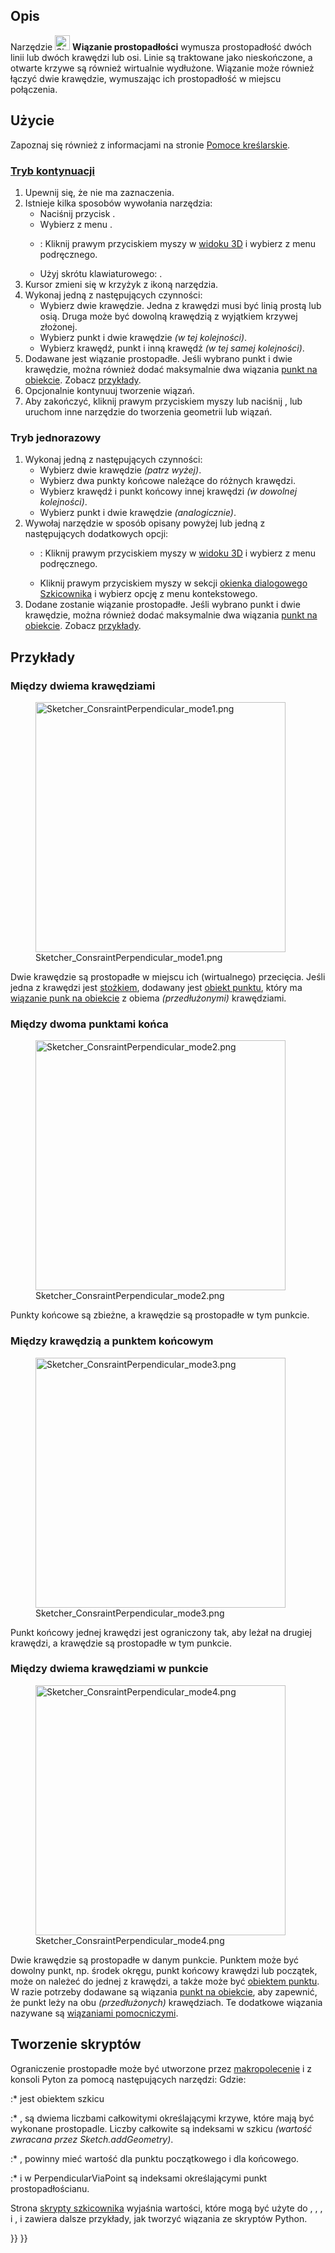 <languages/>

{{Docnav/pl
|[[Sketcher_ConstrainParallel/pl|Wiązanie równoległości]]
|[[Sketcher_ConstrainTangent/pl|Wiązanie styczności]]
|[[Sketcher_Workbench/pl|środowisko pracy Szkicownik]]
|IconL=Sketcher_ConstrainParallel.svg
|IconR=Sketcher_ConstrainTangent.svg
|IconC=Workbench_Sketcher.svg
}}

{{GuiCommand/pl
|Name=Sketcher ConstrainPerpendicular
|Name/pl=Szkicownik: Wiązanie prostopadłości
|MenuLocation=Szkic → Wiązania szkicownika → Wiązanie prostopadłości
|Workbenches=[[Sketcher_Workbench/pl|Szkicownik]]
|Shortcut={{KEY|N}}
|SeeAlso=[[Sketcher_ConstrainAngle/pl|Szkicownik: Wiązanie kąta]]
}}

<span id="Description"></span>
==Opis== 

Narzędzie [[Image:Sketcher_ConstrainPerpendicular.svg|24px]] '''Wiązanie prostopadłości''' wymusza prostopadłość dwóch linii lub dwóch krawędzi lub osi. Linie są traktowane jako nieskończone, a otwarte krzywe są również wirtualnie wydłużone. Wiązanie może również łączyć dwie krawędzie, wymuszając ich prostopadłość w miejscu połączenia.

<span id="Usage"></span>
==Użycie==

Zapoznaj się również z informacjami na stronie [[Sketcher_Workbench/pl#Pomoce_kreślarskie|Pomoce kreślarskie]].

<span id="Continue_mode"></span>
===[[Sketcher_Workbench/pl#Tryby_kontynuacji|Tryb kontynuacji]]===

# Upewnij się, że nie ma zaznaczenia.
# Istnieje kilka sposobów wywołania narzędzia:
#* Naciśnij przycisk {{Button|[[Image:Sketcher_ConstrainPerpendicular.svg|16px]] '''Wiązanie prostopadłości'''}}.
#* Wybierz z menu {{MenuCommand|Szkic → Wiązania szkicownika → [[Image:Sketcher_ConstrainPerpendicular.svg|16px]] Wiązanie prostopadłości}}.
#* {{Version/pl|1.0}}: Kliknij prawym przyciskiem myszy w [[3D_view/pl|widoku 3D]] i wybierz {{MenuCommand|Wiązanie → [[Image:Sketcher_ConstrainPerpendicular.svg|16px]] Wiązanie prostopadłości}} z menu podręcznego.
#* Użyj skrótu klawiaturowego: {{KEY|N}}.
# Kursor zmieni się w krzyżyk z ikoną narzędzia.
# Wykonaj jedną z następujących czynności:
#* Wybierz dwie krawędzie. Jedna z krawędzi musi być linią prostą lub osią. Druga może być dowolną krawędzią z wyjątkiem krzywej złożonej.
#* Wybierz punkt i dwie krawędzie ''(w tej kolejności)''.
#* Wybierz krawędź, punkt i inną krawędź ''(w tej samej kolejności)''.
# Dodawane jest wiązanie prostopadłe. Jeśli wybrano punkt i dwie krawędzie, można również dodać maksymalnie dwa wiązania [[Sketcher_ConstrainPointOnObject/pl|punkt na obiekcie]]. Zobacz [[#Between_two_edges_at_point/pl|przykłady]].
# Opcjonalnie kontynuuj tworzenie wiązań.
# Aby zakończyć, kliknij prawym przyciskiem myszy lub naciśnij {{KEY|Esc}}, lub uruchom inne narzędzie do tworzenia geometrii lub wiązań.

<span id="Run-once_mode"></span>
===Tryb jednorazowy===

# Wykonaj jedną z następujących czynności:
#* Wybierz dwie krawędzie ''(patrz wyżej)''. 
#* Wybierz dwa punkty końcowe należące do różnych krawędzi.
#* Wybierz krawędź i punkt końcowy innej krawędzi ''(w dowolnej kolejności)''.
#* Wybierz punkt i dwie krawędzie ''(analogicznie)''.
# Wywołaj narzędzie w sposób opisany powyżej lub jedną z następujących dodatkowych opcji:
#* {{Version/pl|1.0}}: Kliknij prawym przyciskiem myszy w [[3D_View/pl|widoku 3D]] i wybierz {{MenuCommand|Wiązanie → [[Image:Sketcher_ConstrainPerpendicular.svg|16px]] Wiązanie prostopadłości}} z menu podręcznego.
#* Kliknij prawym przyciskiem myszy w sekcji {{MenuCommand|Elements}} [[Sketcher_Dialog/pl|okienka dialogowego Szkicownika]] i wybierz opcję {{MenuCommand|[[Image:Sketcher_ConstrainPerpendicular.svg|16px]] Wiązanie prostopadłości}} z menu kontekstowego.
# Dodane zostanie wiązanie prostopadłe. Jeśli wybrano punkt i dwie krawędzie, można również dodać maksymalnie dwa wiązania [[Sketcher_ConstrainPointOnObject/pl|punkt na obiekcie]]. Zobacz [[#Between_two_edges_at_point/pl|przykłady]].

<span id="Examples"></span>
==Przykłady==

<span id="Between_two_edges"></span>
===Między dwiema krawędziami===

[[Image:Sketcher_ConsraintPerpendicular_mode1.png|400px]]

Dwie krawędzie są prostopadłe w miejscu ich (wirtualnego) przecięcia.  Jeśli jedna z krawędzi jest [[Sketcher_Workbench/pl#Sketcher_CompCreateConic|stożkiem]], dodawany jest [[Sketcher_CreatePoint/pl|obiekt punktu]], który ma [[Sketcher_ConstrainPointOnObject/pl|wiązanie punk na obiekcie]] z obiema ''(przedłużonymi)'' krawędziami.

<span id="Between_two_endpoints"></span>
===Między dwoma punktami końca===

[[Image:Sketcher_ConsraintPerpendicular_mode2.png|400px]]

Punkty końcowe są zbieżne, a krawędzie są prostopadłe w tym punkcie.

<span id="Between_edge_and_endpoint"></span>
===Między krawędzią a punktem końcowym===

[[Image:Sketcher_ConsraintPerpendicular_mode3.png|400px]]

Punkt końcowy jednej krawędzi jest ograniczony tak, aby leżał na drugiej krawędzi, a krawędzie są prostopadłe w tym punkcie.

<span id="Between_two_edges_at_point"></span>
===Między dwiema krawędziami w punkcie===

[[Image:Sketcher_ConsraintPerpendicular_mode4.png|400px]]

Dwie krawędzie są prostopadłe w danym punkcie. Punktem może być dowolny punkt, np. środek okręgu, punkt końcowy krawędzi lub początek, może on należeć do jednej z krawędzi, a także może być [[Sketcher_CreatePoint/pl|obiektem punktu]]. W razie potrzeby dodawane są wiązania [[Sketcher_ConstrainPointOnObject/pl|punkt na obiekcie]], aby zapewnić, że punkt leży na obu ''(przedłużonych)'' krawędziach. Te dodatkowe wiązania nazywane są [[Sketcher_helper_constraint/pl|wiązaniami pomocniczymi]].

<span id="Scripting"></span>
==Tworzenie skryptów==

Ograniczenie prostopadłe może być utworzone przez [[Macros/pl|makropolecenie]] i z konsoli Pyton za pomocą następujących narzędzi:
{{Code|code=
# direct perpendicularity
Sketch.addConstraint(Sketcher.Constraint('Perpendicular',icurve1,icurve2))

# point-to-point perpendicularity
Sketch.addConstraint(Sketcher.Constraint('Perpendicular',icurve1,pointpos1,icurve2,pointpos2))

# point-to-curve perpendicularity
Sketch.addConstraint(Sketcher.Constraint('Perpendicular',icurve1,pointpos1,icurve2))

# perpendicular-via-point (plain constraint, helpers are not added automatically)
Sketch.addConstraint(Sketcher.Constraint('PerpendicularViaPoint',icurve1,icurve2,geoidpoint,pointpos)) 
}}
Gdzie:
:* {{incode|Sketch}} jest obiektem szkicu
:* {{incode|icurve1}}, {{incode|icurve2}} są dwiema liczbami całkowitymi określającymi krzywe, które mają być wykonane prostopadle. Liczby całkowite są indeksami w szkicu ''(wartość zwracana przez Sketch.addGeometry)''.
:* {{incode|pointpos1}}, {{incode|pointpos2}} powinny mieć wartość {{incode|1}} dla punktu początkowego i {{incode|2}} dla końcowego.
:* {{incode|geoid point}} i {{incode|pointpos}} w PerpendicularViaPoint są indeksami określającymi punkt prostopadłościanu.

Strona [[Sketcher_scripting|skrypty szkicownika]] wyjaśnia wartości, które mogą być użyte do {{incode|icurve1}}, {{incode|icurve2}}, {{incode|pointpos1}}, {{incode|pointpos2}} i {{incode|geoidpoint}}, i zawiera dalsze przykłady, jak tworzyć wiązania ze skryptów Python.


{{Docnav/pl
|[[Sketcher_ConstrainParallel/pl|Wiązanie równoległości]]
|[[Sketcher_ConstrainTangent/pl|Wiązanie styczności]]
|[[Sketcher_Workbench/pl|środowisko pracy Szkicownik]]
|IconL=Sketcher_ConstrainParallel.svg
|IconR=Sketcher_ConstrainTangent.svg
|IconC=Workbench_Sketcher.svg
}}

{{Sketcher_Tools_navi{{#translation:}}}}
{{Userdocnavi{{#translation:}}}}
